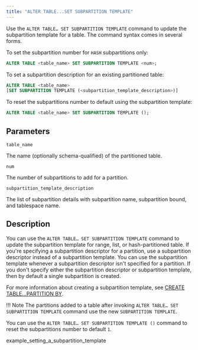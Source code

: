 ```yaml
---
title: "ALTER TABLE...SET SUBPARTITION TEMPLATE"
---
```


<div id="alter_table_set_subpartition_template" class="registered_link"></div>

Use the `ALTER TABLE… SET SUBPARTITION TEMPLATE` command to update the subpartition template for a table. The command syntax comes in several forms.

To set the subpartition number for `HASH` subpartitions only:

```sql
ALTER TABLE <table_name> SET SUBPARTITION TEMPLATE <num>;
```

To set a subpartition description for an existing partitioned table:

```sql
ALTER TABLE <table_name>
[SET SUBPARTITION TEMPLATE (<subpartition_template_description>)]
```

To reset the subpartitions number to default using the subpartition template:

```sql
ALTER TABLE <table_name> SET SUBPARTITION TEMPLATE ();
```

## Parameters

`table_name`

 The name (optionally schema-qualified) of the partitioned table.

`num`

 The number of subpartitions to add for a partition.

`subpartition_template_description`

 The list of subpartition details with subpartition name, subpartition bound, and tablespace name.

## Description

You can use the `ALTER TABLE… SET SUBPARTITION TEMPLATE` command to update the subpartition template for range, list, or hash-partitioned table. If you're specifying a subpartition descriptor for a partition, use a subpartition descriptor instead of a subpartition template. You can use the subpartition template whenever a subpartition descriptor isn't specified for a partition. If you don't specify either the subpartition descriptor or subpartition template, then by default a single subpartition is created. 

For more information about creating a subpartition template, see [CREATE TABLE...PARTITION BY](../../04_partitioning_commands_compatible_with_oracle_databases/01_create_table_partition_by/#create_table_partition_by).

!!! Note
    The partitions added to a table after invoking `ALTER TABLE… SET SUBPARTITION TEMPLATE` command use the new `SUBPARTITION TEMPLATE`.

You can use the `ALTER TABLE… SET SUBPARTITION TEMPLATE ()` command to reset the subpartitions number to default `1`.

<div class="toctree" maxdepth="3">

example_setting_a_subpartition_template 

</div>
